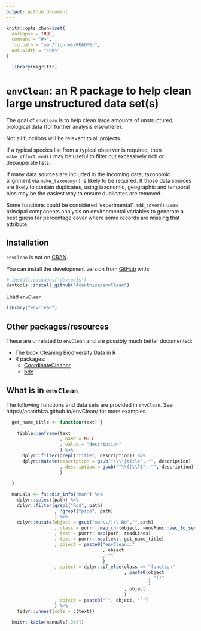 ```yaml
---
output: github_document
---
```


<!-- README.md is generated from README.Rmd. Please edit that file -->

```r
knitr::opts_chunk$set(
  collapse = TRUE,
  comment = "#>",
  fig.path = "man/figures/README-",
  out.width = "100%"
)

  library(magrittr)

```

# `envClean`: an R package to help clean large unstructured data set(s)

<!-- badges: start -->
<!-- badges: end -->

The goal of `envClean` is to help clean large amounts of unstructured, biological data (for further analysis elsewhere).

Not all functions will be relevant to all projects.

If a typical species list from a typical observer is required, then `make_effort_mod()` may be useful to filter out excessively rich or depauperate lists.

If many data sources are included in the incoming data, taxonomic alignment via `make_taxonomy()` is likely to be required. If those data sources are likely to contain duplicates, using taxonomic, geographic and temporal bins may be the easiest way to ensure duplicates are removed.

Some functions could be considered 'experimental'. `add_cover()` uses principal components analysis on environmental variables to generate a best guess for percentage cover where some records are missing that attribute.

## Installation

`envClean` is not on [CRAN](https://CRAN.R-project.org).

You can install the development version from [GitHub](https://github.com/) with:

``` r
# install.packages("devtools")
devtools::install_github("Acanthiza/envClean")
```

Load `envClean`

```r
library("envClean")
```

## Other packages/resources

These are unrelated to `envClean` and are possibly much better documented:

* The book [Cleaning Biodiversity Data in R](https://cleaning-data-r.ala.org.au/)
* R packages:
    + [CoordinateCleaner](https://cran.r-project.org/web/packages/CoordinateCleaner/vignettes/Cleaning_GBIF_data_with_CoordinateCleaner.html)
    + [bdc](https://cran.r-project.org/web/packages/bdc/index.html)

## What is in `envClean`

The following functions and data sets are provided in `envClean`. See https://acanthiza.github.io/envClean/ for more examples.

```r

  get_name_title <- function(text) {
    
    tibble::enframe(text
                    , name = NULL
                    , value = "description"
                    ) %>%
      dplyr::filter(grepl("title", description)) %>%
      dplyr::mutate(description = gsub("\\\\|title", "", description)
                    , description = gsub("^\\{|\\}$", "", description)
                    )
    
  }

  manuals <- fs::dir_info("man") %>%
    dplyr::select(path) %>%
    dplyr::filter(grepl("Rd$", path)
                  , !grepl("pipe", path)
                  ) %>%
    dplyr::mutate(object = gsub("man\\/|\\.Rd","",path)
                  , class = purrr::map_chr(object, ~envFunc::vec_to_sentence(class(get(.))))
                  , text = purrr::map(path, readLines)
                  , text = purrr::map(text, get_name_title)
                  , object = paste0("envClean::"
                                    , object
                                    , ""
                                    )
                  , object = dplyr::if_else(class == "function"
                                            , paste0(object
                                                     , "()"
                                                     )
                                            , object
                                            )
                  , object = paste0("`", object, "`")
                  ) %>%
    tidyr::unnest(cols = c(text))

  knitr::kable(manuals[,2:4])

```




